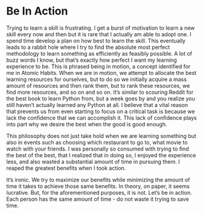 # Be In Action
Trying to learn a skill is frustrating. I get a burst of motivation 
to learn a new skill every now and then but it is rare that I actually am able to adopt one.  I spend time develop a plan on how best to learn the skill. This eventually leads to a rabbit hole where I try to find the absolute most perfect methodology to learn something as efficiently as feasibly possible. A lot of buzz words I know, but that’s exactly how perfect I want my learning experience to be. This is phrased being in motion, a concept identified for me in Atomic Habits. When we are in motion, we attempt to allocate the best learning resources for ourselves, but to do so we initially acquire a mass amount of resources and then rank them, but to rank these resources, we find more resources, and so on and so on. It’s similar to scouring Reddit for the best book to learn Python from, but a week goes by and you realize you still haven’t actually learned any Python at all. I believe that a vital reason that prevents us from even starting to focus on a critical task is because we lack the confidence that we can accomplish it. This lack of confidence plays into part why we desire the best when the good is good enough. 

This philosophy does not just take hold when we are learning something but also in events such as choosing which restaurant to go to, what movie to watch with your friends. I was personally so consumed with trying to find the best of the best, that I realized that in doing so, I enjoyed the experience less, and also wasted a substantial amount of time in pursuing them. I reaped the greatest benefits when I took action. 

It’s ironic. We try to maximize our benefits while minimizing the amount of time it takes to achieve those same benefits. In theory, on paper, it seems lucrative. But, for the aforementioned purposes, it is not. Let’s be in action. Each person has the same amount of time - do not waste it trying to save time. 


